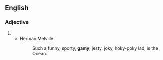 {{also|-gamy}}

==English==

===Adjective===
{{en-adj}}

# {{alternative spelling of|gamey|lang=en}}
#* Herman Melville
#*: Such a funny, sporty, '''gamy''', jesty, joky, hoky-poky lad, is the Ocean.